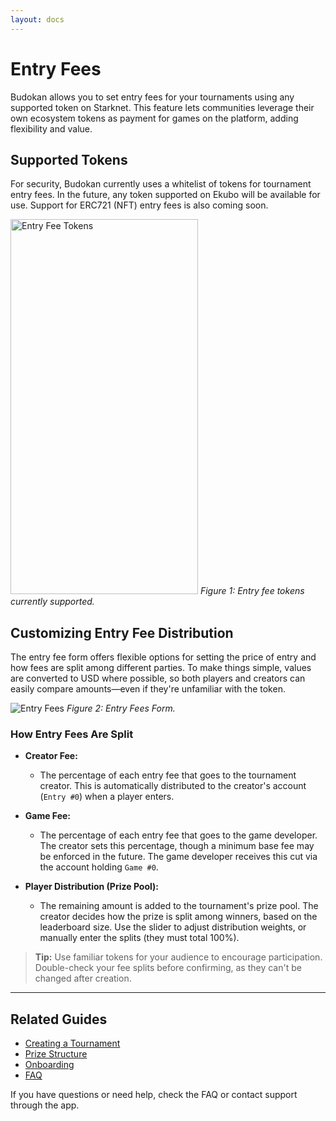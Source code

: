 ```yaml
---
layout: docs
---
```


# Entry Fees

Budokan allows you to set entry fees for your tournaments using any supported token on Starknet. This feature lets communities leverage their own ecosystem tokens as payment for games on the platform, adding flexibility and value.

## Supported Tokens

<div className="flex flex-row">
   <p>
      For security, Budokan currently uses a whitelist of tokens for tournament entry fees. In the future, any token supported on Ekubo will be available for use. Support for ERC721 (NFT) entry fees is also coming soon.
   </p>
   <div className="flex-shrink-0">
      <img 
        src="/docs/erc20-tokens.png" 
        alt="Entry Fee Tokens" 
        width="300" 
        height="600" 
      />
      <em>Figure 1: Entry fee tokens currently supported.</em>
   </div>
</div>

## Customizing Entry Fee Distribution

The entry fee form offers flexible options for setting the price of entry and how fees are split among different parties. To make things simple, values are converted to USD where possible, so both players and creators can easily compare amounts—even if they're unfamiliar with the token.

![Entry Fees](/docs/entry-fees.png)
*Figure 2: Entry Fees Form.*

### How Entry Fees Are Split

- **Creator Fee:**
  - The percentage of each entry fee that goes to the tournament creator. This is automatically distributed to the creator's account (`Entry #0`) when a player enters.

- **Game Fee:**
  - The percentage of each entry fee that goes to the game developer. The creator sets this percentage, though a minimum base fee may be enforced in the future. The game developer receives this cut via the account holding `Game #0`.

- **Player Distribution (Prize Pool):**
  - The remaining amount is added to the tournament's prize pool. The creator decides how the prize is split among winners, based on the leaderboard size. Use the slider to adjust distribution weights, or manually enter the splits (they must total 100%).

> **Tip:** Use familiar tokens for your audience to encourage participation. Double-check your fee splits before confirming, as they can't be changed after creation.

---

## Related Guides
- [Creating a Tournament](../budokan/guide/create)
- [Prize Structure](../budokan/guide/prizes)
- [Onboarding](../budokan/guide/onboarding)
- [FAQ](../budokan/faq)

If you have questions or need help, check the FAQ or contact support through the app.